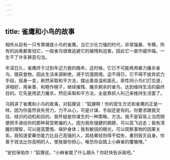 ```yaml
---
---
---
```

title: 雀鹰和小鸟的故事
---




相传从前有一只专靠捕食小鸟的雀鹰，当它少壮力强的时代，非常强暴、专横，所有的凶禽都害怕它，一般雀鸟很难逃避它的摧残和迫害。因此它一直作威作福，一生干了许多罪恶勾当。

年深日久，雀鹰终于过到年迈力衰的晚年。这时候，它已不可能再用暴力屠杀雀鸟、猎获食物，因此生活来源断绝，濒于饥饿困境。迫不得已，它不得不放弃武力手段，摇身一变，断然采取和平方法，摆出善良温和面孔，索性同小鸟们打交道，讲相好，用亲善、和睦作幌子，继续摧残、屠杀剩余的雀鸟，达到维持生活的最终目的。它先是用武力屠杀，然后采取和平方法，全是靠损人利己来维持生活罢了。

乌鸦讲了雀鹰和小鸟的故事，对狐狸说：“狐狸啊！你的营生方式和雀鹰的正是一样。因为你虽然丧失劳力，力不从心，可是计谋、手段还是有的。你要求跟我交往、结识的动机和目的，我怀疑是你谋生的一种策略、方法。我不是容易上当而随便把手递给你的那种易受欺骗的人。因为我有强健的翅膀，可以高飞远走；我有清醒的理智，可以提高警惕、保护身体；我有敏锐的眼光，可以观察事物的因果关系。我知道爱摹仿能力比自己高强的人，其结果轻则得不偿失，重则毁灭自身。你善于效法比你高明的人，使我替你担心，唯恐你会踏上小麻雀的覆辙哩。”

“安拉保佑你！”狐狸说，“小麻雀栽了什么跟头？你赶快告诉我吧。”